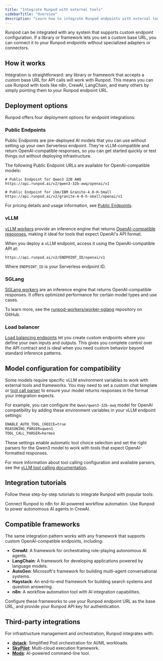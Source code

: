 ```yaml
---
title: "Integrate Runpod with external tools"
sidebarTitle: "Overview"
description: "Learn how to integrate Runpod endpoints with external tools and frameworks."
---
```


Runpod can be integrated with any system that supports custom endpoint configuration. If a library or framework lets you set a custom base URL, you can connect it to your Runpod endpoints without specialized adapters or connectors.

## How it works

Integration is straightforward: any library or framework that accepts a custom base URL for API calls will work with Runpod. This means you can use Runpod with tools like n8n, CrewAI, LangChain, and many others by simply pointing them to your Runpod endpoint URL.

## Deployment options

Runpod offers four deployment options for endpoint integrations:

### Public Endpoints

Public Endpoints are pre-deployed AI models that you can use without setting up your own Serverless endpoint. They're vLLM-compatible and return OpenAI-compatible responses, so you can get started quickly or test things out without deploying infrastructure.

The following Public Endpoint URLs are available for OpenAI-compatible models:

```
# Public Endpoint for Qwen3 32B AWQ
https://api.runpod.ai/v2/qwen3-32b-awq/openai/v1

# Public Endpoint for ibm/IBM Granite-4.0-H-Small
https://api.runpod.ai/v2/granite-4-0-h-small/openai/v1
```

For pricing details and usage information, see [Public Endpoints](/hub/public-endpoints).

### vLLM

[vLLM workers](/serverless/vllm/overview) provide an inference engine that returns [OpenAI-compatible responses](/serverless/vllm/openai-compatibility), making it ideal for tools that expect OpenAI's API format.

When you deploy a vLLM endpoint, access it using the OpenAI-compatible API at:

```
https://api.runpod.ai/v2/ENDPOINT_ID/openai/v1
```

Where `ENDPOINT_ID` is your Serverless endpoint ID.

### SGLang

[SGLang workers](/serverless/sglang/overview) are an inference engine that returns OpenAI-compatible responses. It offers optimized performance for certain model types and use cases.

To learn more, see the [runpod-workers/worker-sglang](https://github.com/runpod-workers/worker-sglang) repository on GitHub.

### Load balancer

[Load balancing endpoints](/serverless/load-balancing/overview) let you create custom endpoints where you define your own inputs and outputs. This gives you complete control over the API contract and is ideal when you need custom behavior beyond standard inference patterns.

## Model configuration for compatibility

Some models require specific vLLM environment variables to work with external tools and frameworks. You may need to set a custom chat template or [tool call parser](https://docs.vllm.ai/en/latest/features/tool_calling.html) to ensure your model returns responses in the format your integration expects.

For example, you can configure the `Qwen/qwen3-32b-awq` model for OpenAI compatibility by adding these environment variables in your vLLM endpoint settings:

```txt
ENABLE_AUTO_TOOL_CHOICE=true
REASONING_PARSER=qwen3
TOOL_CALL_PARSER=hermes
```

These settings enable automatic tool choice selection and set the right parsers for the Qwen3 model to work with tools that expect OpenAI-formatted responses.

For more information about tool calling configuration and available parsers, see the [vLLM tool calling documentation](https://docs.vllm.ai/en/latest/features/tool_calling.html).

## Integration tutorials

Follow these step-by-step tutorials to integrate Runpod with popular tools:

<CardGroup cols={2}>
  <Card title="Integrate with n8n" icon="workflow" href="/tutorials/integrations/n8n-integration">
    Connect Runpod to n8n for AI-powered workflow automation.
  </Card>

  <Card title="Integrate with CrewAI" icon="robot" href="/tutorials/integrations/crewai-integration">
    Use Runpod to power autonomous AI agents in CrewAI.
  </Card>
</CardGroup>

## Compatible frameworks

The same integration pattern works with any framework that supports custom OpenAI-compatible endpoints, including:

* **CrewAI**: A framework for orchestrating role-playing autonomous AI agents.
* **LangChain**: A framework for developing applications powered by language models.
* **AutoGen**: Microsoft's framework for building multi-agent conversational systems.
* **Haystack**: An end-to-end framework for building search systems and question answering.
* **n8n**: A workflow automation tool with AI integration capabilities.

Configure these frameworks to use your Runpod endpoint URL as the base URL, and provide your Runpod API key for authentication.

## Third-party integrations

For infrastructure management and orchestration, Runpod integrates with:

* [**dstack**](/integrations/dstack): Simplified Pod orchestration for AI/ML workloads.
* [**SkyPilot**](/integrations/skypilot): Multi-cloud execution framework.
* [**Mods**](/integrations/mods): AI-powered command-line tool.
